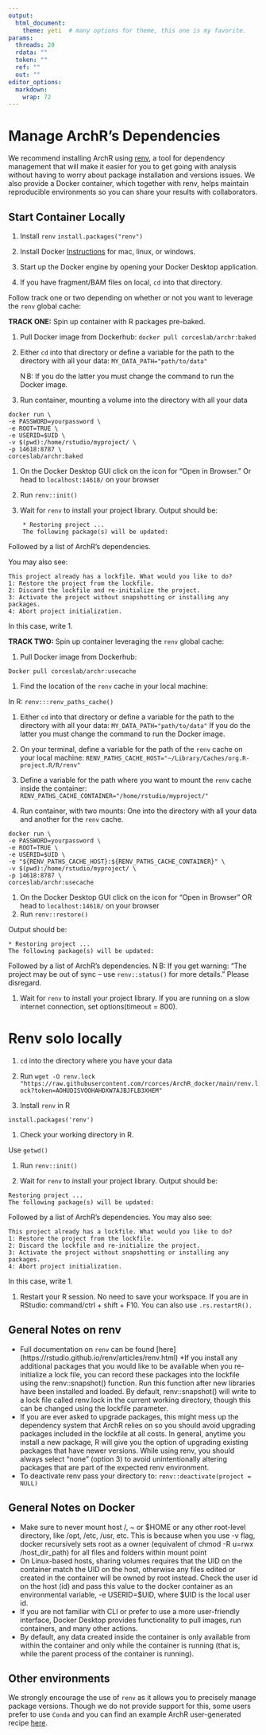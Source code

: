 ```yaml
---
output:
  html_document:
    theme: yeti  # many options for theme, this one is my favorite.
params:
  threads: 20
  rdata: ""
  token: ""
  ref: ""
  out: ""
editor_options: 
  markdown: 
    wrap: 72
---
```


# Manage ArchR's Dependencies

We recommend installing ArchR using [renv](https://rstudio.github.io/renv/index.html), a tool for dependency management that will make it easier for you to get going with analysis without having to worry about package installation and versions issues. We also provide a Docker container, which together with renv, helps maintain reproducible environments so you can share your results with collaborators. 


## Start Container Locally

1.  Install `renv` 
    `install.packages("renv")`

2.  Install Docker [Instructions](https://docs.docker.com/get-started/)
    for mac, linux, or windows.

3.  Start up the Docker engine by opening your Docker Desktop
    application.

4.  If you have fragment/BAM files on local, `cd` into that directory.

Follow track one or two depending on whether or not you want to leverage
the `renv` global cache:

**TRACK ONE:** Spin up container with R packages pre-baked.

1.  Pull Docker image from Dockerhub:
    `docker pull corceslab/archr:baked`

1.  Either `cd` into that directory or define a variable for the path to
    the directory with all your data: `MY_DATA_PATH="path/to/data"`
    
    $\mathrm{N}\!\!\mathrm{B}$: If you do the latter you must change the
    command to run the Docker image.

1.  Run container, mounting a volume into the directory with all your
    data

<!-- -->

    docker run \
    -e PASSWORD=yourpassword \
    -e ROOT=TRUE \
    -e USERID=$UID \
    -v $(pwd):/home/rstudio/myproject/ \
    -p 14618:8787 \
    corceslab/archr:baked

1.  On the Docker Desktop GUI click on the icon for "Open in Browser."
    Or head to `localhost:14618/` on your browser

1.  Run `renv::init()`

1.  Wait for `renv` to install your project library. Output should be:

<!-- -->

        * Restoring project ...
        The following package(s) will be updated:

Followed by a list of ArchR's dependencies.

You may also see:

    This project already has a lockfile. What would you like to do?
    1: Restore the project from the lockfile.
    2: Discard the lockfile and re-initialize the project.
    3: Activate the project without snapshotting or installing any packages.
    4: Abort project initialization.

In this case, write 1.

**TRACK TWO:** Spin up container leveraging the `renv` global cache:

1.  Pull Docker image from Dockerhub:

`Docker pull corceslab/archr:usecache`

1.  Find the location of the `renv` cache in your local machine:

In R: `renv:::renv_paths_cache()`

1.  Either `cd` into that directory or define a variable for the path to
    the directory with all your data: `MY_DATA_PATH="path/to/data"` If
    you do the latter you must change the command to run the Docker
    image.

1.  On your terminal, define a variable for the path of the `renv` cache
    on your local machine:
    `RENV_PATHS_CACHE_HOST="~/Library/Caches/org.R-project.R/R/renv"`

1.  Define a variable for the path where you want to mount the `renv`
    cache inside the container:
    `RENV_PATHS_CACHE_CONTAINER="/home/rstudio/myproject/"`

1.  Run container, with two mounts: One into the directory with all your
    data and another for the `renv` cache.

<!-- -->

    docker run \
    -e PASSWORD=yourpassword \
    -e ROOT=TRUE \
    -e USERID=$UID \
    -e "${RENV_PATHS_CACHE_HOST}:${RENV_PATHS_CACHE_CONTAINER}" \
    -v $(pwd):/home/rstudio/myproject/ \
    -p 14618:8787 \
    corceslab/archr:usecache 

1.  On the Docker Desktop GUI click on the icon for "Open in Browser" OR
    head to `localhost:14618/` on your browser
2.  Run `renv::restore()`

Output should be:

    * Restoring project ...
    The following package(s) will be updated:

Followed by a list of ArchR's dependencies. 
$\mathrm{N}\!\!\mathrm{B}$: If you get warning: "The project may be out of sync -- use
`renv::status()` for more details." Please disregard.

1.  Wait for `renv` to install your project library. If you are running
    on a slow internet connection, set options(timeout = 800).

# Renv solo locally

1.  `cd` into the directory where you have your data

2.  Run
    `wget -O renv.lock "https://raw.githubusercontent.com/rcorces/ArchR_docker/main/renv.lock?token=AOHUDISVOOHAHDXW7AJBJFLB3XHEM"`

3.  Install `renv` in R

`install.packages('renv')`

1.  Check your working directory in R.

Use `getwd()`

1.  Run `renv::init()`

1.  Wait for `renv` to install your project library. Output should be:
```
Restoring project ...
The following package(s) will be updated:
```
Followed by a list of ArchR's dependencies.
You may also see:
```
This project already has a lockfile. What would you like to do?
1: Restore the project from the lockfile.
2: Discard the lockfile and re-initialize the project.
3: Activate the project without snapshotting or installing any packages.
4: Abort project initialization.
```
In this case, write 1.

1.  Restart your R session. No need to save your workspace. If you are in RStudio: command/ctrl + shift + F10. You can also use `.rs.restartR().`

## General Notes on renv
* Full documentation on `renv` can be found [here] (https://rstudio.github.io/renv/articles/renv.html)
*If you install any additional packages that you would like to be available when you re-initialize a lock file, you can record these packages into the lockfile using the renv::snapshot() function. Run this function after new libraries have been installed and loaded. By default, renv::snapshot() will write to a lock file called renv.lock in the current working directory, though this can be changed using the lockfile parameter.
* If you are ever asked to upgrade packages, this might mess up the dependency system that ArchR relies on so you should avoid upgrading packages included in the lockfile at all costs. In general, anytime you install a new package, R will give you the option of upgrading existing packages that have newer versions. While using renv, you should always select “none” (option 3) to avoid unintentionally altering packages that are part of the expected renv environment.
* To deactivate renv pass your directory to:
`renv::deactivate(project = NULL)`

## General Notes on Docker

* Make sure to never mount host /, ~ or $HOME or any other root-level directory, like /opt, /etc, /usr, etc. This is because when you use -v flag, docker recursively sets root as a owner (equivalent of chmod -R u=rwx /host_dir_path) for all files and folders within mount point
* On Linux-based hosts, sharing volumes requires that the UID on the container match the UID on the host, otherwise any files edited or created in the container will be owned by root instead. Check the user id on the host (id) and pass this value to the docker container as an environmental variable, -e USERID=\$UID, where \$UID is the local user id.
* If you are not familiar with CLI or prefer to use a more user-friendly interface, Docker Desktop provides functionality to pull images, run containers, and many other actions. 
* By default, any data created inside the container is only available from within the container and only while the container is running (that is, while the parent process of the container is running). 

## Other environments

We strongly encourage the use of `renv` as it allows you to precisely manage package versions. Though we do not provide support for this, some users prefer to use `Conda` and you can find an example ArchR user-generated recipe [here](https://github.com/GreenleafLab/ArchR/discussions/1553#discussioncomment-3702383).